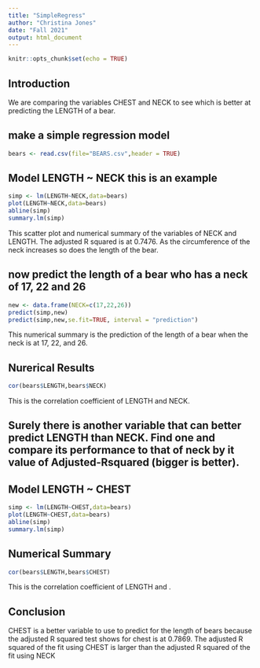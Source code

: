 ```yaml
---
title: "SimpleRegress"
author: "Christina Jones"
date: "Fall 2021"
output: html_document
---
```


```r
knitr::opts_chunk$set(echo = TRUE)
```

## Introduction 

We are comparing the variables CHEST and NECK to see which is better at predicting the LENGTH of a bear. 



## make a simple regression model

```r
bears <- read.csv(file="BEARS.csv",header = TRUE)
```

## Model LENGTH ~ NECK  this is an example  

```r
simp <- lm(LENGTH~NECK,data=bears)
plot(LENGTH~NECK,data=bears)
abline(simp)
summary.lm(simp)
```

This scatter plot and numerical summary of the variables of NECK and LENGTH. The adjusted R squared is at 0.7476. 
As the circumference of the neck increases so does the length of the bear. 


## now predict the length of a bear who has a neck of 17, 22 and 26



```r
new <- data.frame(NECK=c(17,22,26))
predict(simp,new)
predict(simp,new,se.fit=TRUE, interval = "prediction")
```

This numerical summary is the prediction of the length of a bear when the neck is at 17, 22, and 26. 


## Nurerical Results

```r
cor(bears$LENGTH,bears$NECK)
```

This is the correlation coefficient of LENGTH and NECK.









## Surely there is another variable that can better predict LENGTH than NECK. Find one and compare its performance to that of neck by it value of Adjusted-Rsquared (bigger is better).

## Model LENGTH ~ CHEST


```r
simp <- lm(LENGTH~CHEST,data=bears)
plot(LENGTH~CHEST,data=bears)
abline(simp)
summary.lm(simp)
```


## Numerical Summary 


```r
cor(bears$LENGTH,bears$CHEST)
```
This is the correlation coefficient of LENGTH and .



## Conclusion 

CHEST is a better variable to use to predict for the length of bears because the adjusted R squared test shows for chest is at 0.7869. The adjusted R squared of the fit using CHEST is larger than the adjusted R squared of the fit using NECK




